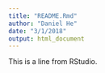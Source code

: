 ```yaml
---
title: "README.Rmd"
author: "Daniel He"
date: "3/1/2018"
output: html_document
---
```


This is a line from RStudio.